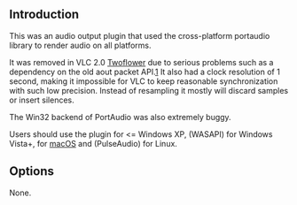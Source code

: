 {{Module|name=portaudio|type=Audio output|description=Audio output based on the portaudio library (v19)|first_version=0.8|last_version=2.0}}
{{Historical}}
== Introduction ==
This was an audio output plugin that used the cross-platform portaudio library to render audio on all platforms.

It was removed in VLC 2.0 [[Twoflower]] due to serious problems such as a dependency on the old aout packet API.[https://mailman.videolan.org/pipermail/vlc-devel/2012-January/085344.html] It also had a clock resolution of 1 second, making it impossible for VLC to keep reasonable synchronization with such low precision. Instead of resampling it mostly will discard samples or insert silences.

The Win32 backend of PortAudio was also extremely buggy.

Users should use the {{docmod|waveout}} plugin for <= Windows XP, {{docmod|mmdevice}} (WASAPI) for Windows Vista+, {{docmod|auhal}} for [[macOS]] and {{docmod|pulse}} (PulseAudio) for Linux.

== Options ==
None.

{{Documentation footer}}